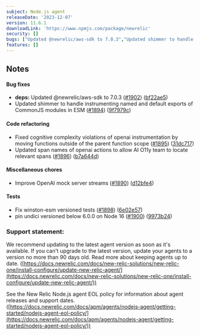 ```yaml
---
subject: Node.js agent
releaseDate: '2023-12-07'
version: 11.6.1
downloadLink: 'https://www.npmjs.com/package/newrelic'
security: []
bugs: ["Updated @newrelic/aws-sdk to 7.0.3","Updated shimmer to handle instrumenting named and default exports of CommonJS modules in ESM"]
features: []
---
```


## Notes

#### Bug fixes

* **deps:** Updated @newrelic/aws-sdk to 7.0.3 ([#1902](https://github.com/newrelic/node-newrelic/pull/1902)) ([bf22ae5](https://github.com/newrelic/node-newrelic/commit/bf22ae502ee74d5071dc5578cc77c38039e68778))
* Updated shimmer to handle instrumenting named and default exports of CommonJS modules in ESM ([#1894](https://github.com/newrelic/node-newrelic/pull/1894)) ([9f7979c](https://github.com/newrelic/node-newrelic/commit/9f7979cd41dcb3735e553cbd4837ad455836e3ff))

#### Code refactoring

* Fixed cognitive complexity violations of openai instrumentation by moving functions outside of the parent function scope ([#1895](https://github.com/newrelic/node-newrelic/pull/1895)) ([31dc717](https://github.com/newrelic/node-newrelic/commit/31dc71797c4798793b1bba8ca15733482ba3e7d6))
* Updated span names of openai actions to allow AI O11y team to locate relevant spans ([#1896](https://github.com/newrelic/node-newrelic/pull/1896)) ([b7a644d](https://github.com/newrelic/node-newrelic/commit/b7a644d1ef56bf88171fb74868ae78d24745dd19))

#### Miscellaneous chores

* Improve OpenAI mock server streams ([#1890](https://github.com/newrelic/node-newrelic/pull/1890)) ([d12bfe4](https://github.com/newrelic/node-newrelic/commit/d12bfe45f2c8d01277a1f8186844f0dd3598cbd7))

#### Tests

* Fix winston-esm versioned tests ([#1898](https://github.com/newrelic/node-newrelic/pull/1898)) ([6e02e57](https://github.com/newrelic/node-newrelic/commit/6e02e57a2b4ed8351e39e5fb8d47e2702bcafde0))
* pin undici versioned below 6.0.0 on Node 16 ([#1900](https://github.com/newrelic/node-newrelic/pull/1900)) ([9973b24](https://github.com/newrelic/node-newrelic/commit/9973b24067211f5fcc06adae79e02df8f599d735))

### Support statement:

We recommend updating to the latest agent version as soon as it's available. If you can't upgrade to the latest version, update your agents to a version no more than 90 days old. Read more about keeping agents up to date. ([https://docs.newrelic.com/docs/new-relic-solutions/new-relic-one/install-configure/update-new-relic-agent/](https://docs.newrelic.com/docs/new-relic-solutions/new-relic-one/install-configure/update-new-relic-agent/))

See the New Relic Node.js agent EOL policy for information about agent releases and support dates. ([https://docs.newrelic.com/docs/apm/agents/nodejs-agent/getting-started/nodejs-agent-eol-policy/](https://docs.newrelic.com/docs/apm/agents/nodejs-agent/getting-started/nodejs-agent-eol-policy/))

